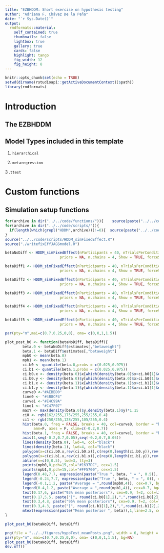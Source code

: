 ```yaml
---
title: "EZBHDDM: Short exercise on hypothesis testing"
author: "Adriana F. Chávez De la Peña"
date: "`r Sys.Date()`"
output:
  rmdformats::material:
    self_contained: true
    thumbnails: false
    lightbox: true
    gallery: true
    cards: false
    highlight: tango
    fig_width: 12 
    fig_height: 8 
---
```


```r
knitr::opts_chunk$set(echo = TRUE)
setwd(dirname(rstudioapi::getActiveDocumentContext()$path))
library(rmdformats)
```

# Introduction

\begin{align*}
\mathbf{Y} \sim \mbox{DDM}\bigl(\alpha, \nu, \tau \bigl)
\end{align*}

## The EZBHDDM

\begin{align*}
Y &\Rightarrow \{\dot{T}, \dot{M}, \dot{V}\}\\
\dot{T} &\sim \mbox{Binomial}(PC,N)\\
\dot{V} &\sim \mbox{Normal}(\frac{1}{PRT},\frac{N-1}{2(PRT)^2})\\
\dot{M} &\sim \mbox{Normal}(MRT, PRT \times N)\\
PC &= \frac{1}{\exp(-\alpha\nu)+1}\\
MRT &= \tau + \frac{\alpha}{2\nu}\frac{\exp(-\alpha\nu)-1}{\exp(-\alpha\nu)+1}\\
PRT &= \frac{\alpha}{2\nu^3}\{\frac{1-2\alpha\nu\exp(-\alpha\nu)-\exp(-\alpha\nu)^2}{(\exp(-\alpha\nu)+1)^2}\}
\end{align*}

## Model Types included in this template

1. `hierarchical`

2. `metaregression`

3 .`ttest`

# Custom functions

## Simulation setup functions

```r
for(archive in dir("../../code/functions/")){    source(paste("../../code/functions/",archive,sep=""))     }
for(archive in dir("../../code/scripts/")){    
  if(length(which(grepl("HDDM",archive)))!=0){  source(paste("../../code/scripts/",archive,sep="")) }    
}
source("../../code/scripts/HDDM_simFixedEffect.R")
source("./writefixEffJAGSmodel.R")
```


```r
betaNoDiff <- HDDM_simFixedEffect(nParticipants = 40, nTrialsPerCondition = 160, nDatasets = 1000, beta.effect = 0, 
                         priors = NA, n.chains = 4, Show = TRUE, forceSim = FALSE, fromPrior = FALSE, label= "Null")

betaDiff1 <- HDDM_simFixedEffect(nParticipants = 40, nTrialsPerCondition = 160, nDatasets = 1000, beta.effect = 0.1, 
                         priors = NA, n.chains = 4, Show = TRUE, forceSim = FALSE, fromPrior = FALSE, label="Diff1")

betaDiff2 <- HDDM_simFixedEffect(nParticipants = 40, nTrialsPerCondition = 160, nDatasets = 1000, beta.effect = 0.2, 
                         priors = NA, n.chains = 4, Show = TRUE, forceSim = FALSE, fromPrior = FALSE, label="Diff2")

betaDiff3 <- HDDM_simFixedEffect(nParticipants = 40, nTrialsPerCondition = 160, nDatasets = 1000, beta.effect = 0.3, 
                         priors = NA, n.chains = 4, Show = TRUE, forceSim = FALSE, fromPrior = FALSE, label="Diff3")

betaDiff4 <- HDDM_simFixedEffect(nParticipants = 40, nTrialsPerCondition = 160, nDatasets = 1000, beta.effect = 0.4, 
                         priors = NA, n.chains = 4, Show = TRUE, forceSim = FALSE, fromPrior = FALSE, label="Diff4")

betaDiff5 <- HDDM_simFixedEffect(nParticipants = 40, nTrialsPerCondition = 160, nDatasets = 1000, beta.effect = 0.5, 
                         priors = NA, n.chains = 4, Show = TRUE, forceSim = FALSE, fromPrior = FALSE, label="Diff5")


```

```r
par(pty="m",mai=c(0.7,0.25,0,0), oma= c(0,0,1,1.5))

plot_post_b0 <- function(betaNoDiff, betaDiff){
        beta.0 <- betaNoDiff$estimates[,"betaweight"]
        beta.1 <- betaDiff$estimates[,"betaweight"]
        mpb0 <- mean(beta.0)
        mpb1 <- mean(beta.1)
        ci.b0 <- quantile(beta.0,probs = c(0.025,0.975))
        ci.b1 <- quantile(beta.1,probs = c(0.025,0.975))
        ci.b0.x <- density(beta.0)$x[which(density(beta.0)$x>ci.b0[1]&density(beta.0)$x<ci.b0[2])]
        ci.b0.y <- density(beta.0)$y[which(density(beta.0)$x>ci.b0[1]&density(beta.0)$x<ci.b0[2])]
        ci.b1.x <- density(beta.1)$x[which(density(beta.1)$x>ci.b1[1]&density(beta.1)$x<ci.b1[2])]
        ci.b1.y <- density(beta.1)$y[which(density(beta.1)$x>ci.b1[1]&density(beta.1)$x<ci.b1[2])]
        curve0 <-"#AEBBD0"
        line0 <- "#4B8CF4"
        curve1 <-"#E4C99A"
        line1 <- "#C47F07"
        maxY <- max(density(beta.0)$y,density(beta.1)$y)*1.15
        ci0 <- rgb(162/255,175/255,255/255,0.4)
        ci1 <- rgb(250/255,128/255,105/255,0.4)
        hist(beta.0, freq = FALSE, breaks = 40, col=curve0, border = "black", ylim = c(0,maxY),
             ann=F, axes = F, xlim=c(-0.2,0.7))
        hist(beta.1, freq = FALSE, breaks = 40, col=curve1, border = "black", add=TRUE, ylim = c(0,maxY))
        axis(1,seq(-0.2,0.7,0.05),seq(-0.2,0.7,0.05))
        lines(density(beta.0), lwd=4, col="black")
        lines(density(beta.1), lwd=4, col="black")
        polygon(x=c(ci.b0.x,rev(ci.b0.x)),c(rep(0,length(ci.b0.y)),rev(ci.b0.y)), col=ci0, border=line0,lwd=3)
        polygon(x=c(ci.b1.x,rev(ci.b1.x)),c(rep(0,length(ci.b1.y)),rev(ci.b1.y)), col=ci1, border=line1,lwd=3)
        abline(v=c(0,0.5), lwd=3, lty=3)
        points(mpb0,0,pch=15,col="#1637DC", cex=1.5)
        points(mpb1,0,pch=15,col="#FF5700", cex=1.5)
        legend(0.48,7.7, expression(paste("True ", beta, " = ", 0.5)), cex=1.3, col="black", adj=0.1, bty="n")
        legend(-0.24,7.7, expression(paste("True ", beta, " = ", 0)), cex=1.3, col="black", adj=0.1, bty="n")
        legend(-0.1,1.2, paste("Average = ",round(mpb0,4)), cex=0.7, bg="#ABB3D8", adj=0.1, box.col = "#1637DC")
        legend(0.4,1.2, paste("Average = ",round(mpb1,4)), cex=0.7, bg="#E2A384", adj=0.1, box.col = "#FF5700")
        text(0.17,6, paste("95% mean posteriors"), cex=0.9, f=2, col=line0)
        text(0.17,5.5, paste("[", round(ci.b0[1],2),",",round(ci.b0[2],2),"]"), cex=0.8, col=line0, f=2)
        text(0.3,4.8, paste("95% mean posteriors"), cex=0.9, f=2, col=line1)
        text(0.3,4.3, paste("[", round(ci.b1[1],2),",",round(ci.b1[2],2),"]"), cex=0.8, col=line1, f=2)
        mtext(expression(paste("Mean posterior ", beta)),1,line=2.5, cex=1.1)
}

plot_post_b0(betaNoDiff, betaDiff)
```


```r
png(file = "../../figures/hypoTest_meanPosts.png", width = 6, height = 3.5, units="in",res=300)
par(pty="m", mai=c(0.7,0.25,0,0), oma= c(0,0,1,1.5), bg=NA)
plot_post_b0(betaNoDiff, betaDiff)
dev.off()
```